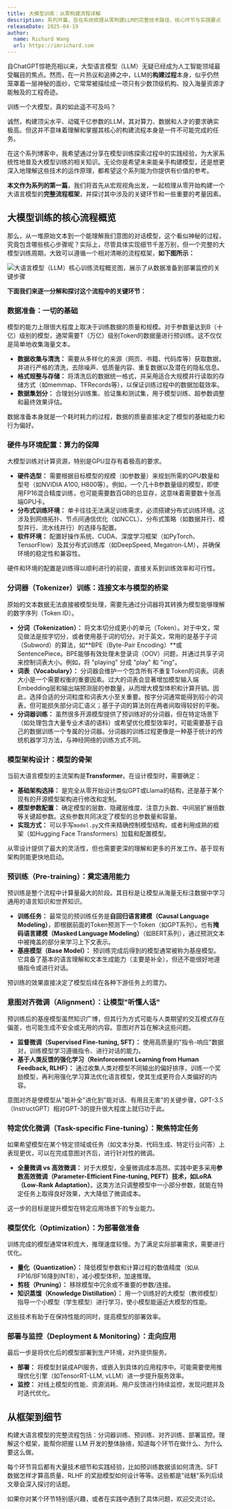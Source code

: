 ```yaml
---
title: 大模型训练：从零构建流程详解
description: 系列开篇，旨在系统梳理从零构建LLM的完整技术路径、核心环节与实践要点
releaseDate: 2025-04-19
author:
  name: Richard Wang
  url: https://imrichard.com
---
```


自ChatGPT惊艳亮相以来，大型语言模型（LLM）无疑已经成为人工智能领域最受瞩目的焦点。然而，在一片热议和追捧之中，LLM的**构建过程**本身，似乎仍然笼罩着一层神秘的面纱，它常常被描绘成一项只有少数顶级机构、投入海量资源才能触及的工程奇迹。

训练一个大模型，真的如此遥不可及吗？

诚然，构建顶尖水平、动辄千亿参数的LLM，其对算力、数据和人才的要求确实极高。但这并不意味着理解和掌握其核心的构建流程本身是一件不可能完成的任务。

在这个系列博客中，我希望通过分享在模型训练探索过程中的实践经验，为大家系统性地普及大模型训练的相关知识。无论你是希望未来能亲手构建模型，还是想更深入地理解这些技术的运作原理，都希望这个系列能为你提供有价值的参考。

**本文作为系列的第一篇**，我们将首先从宏观视角出发，一起梳理从零开始构建一个大语言模型的**完整流程框架**，并探讨其中涉及的关键环节和一些重要的考量因素。

## 大模型训练的核心流程概览

那么，从一堆原始文本到一个能理解我们意图的对话模型，这个看似神秘的过程，究竟包含哪些核心步骤呢？实际上，尽管具体实现细节千差万别，但一个完整的大模型训练周期，大致可以遵循一个相对清晰的流程框架，**如下图所示：**

![大语言模型（LLM）核心训练流程概览图，展示了从数据准备到部署监控的关键步骤](/images/docs/ai/llm-training-process-overview.webp)

**下面我们来逐一分解和探讨这个流程中的关键环节：**

### 数据准备：一切的基础

模型的能力上限很大程度上取决于训练数据的质量和规模。对于参数量达到B（十亿）级别的模型，通常需要T（万亿）级别Token的数据量进行预训练。这不仅仅是简单地收集海量文本。

- **数据收集与清洗：** 需要从多样化的来源（网页、书籍、代码库等）获取数据，并进行严格的清洗，去除噪声、低质量内容、重复数据以及潜在的隐私信息。
- **格式规整与存储：** 将清洗后的数据统一格式，并采用适合大规模并行读取的存储方式（如memmap、TFRecords等），以保证训练过程中的数据加载效率。
- **数据集划分：** 合理划分训练集、验证集和测试集，用于模型训练、超参数调整和最终效果评估。

数据准备本身就是一个耗时耗力的过程，数据的质量直接决定了模型的基础能力和行为偏好。

### 硬件与环境配置：算力的保障

大模型训练对计算资源，特别是GPU显存有着极高的要求。

- **硬件选型：** 需要根据目标模型的规模（如参数量）来规划所需的GPU数量和型号（如NVIDIA A100, H800等）。例如，一个几十B参数量级的模型，即使用FP16混合精度训练，也可能需要数百GB的总显存，这意味着需要数十张高端GPU卡。
- **分布式训练环境：** 单卡往往无法满足训练需求，必须搭建分布式训练环境。这涉及到网络拓扑、节点间通信优化（如NCCL）、分布式策略（如数据并行、模型并行、流水线并行）的选择与配置。
- **软件环境：** 配置好操作系统、CUDA、深度学习框架（如PyTorch、TensorFlow）及其分布式训练库（如DeepSpeed, Megatron-LM），并确保环境的稳定性和兼容性。

硬件和环境的配置是训练得以顺利进行的前提，直接关系到训练效率和可行性。

### 分词器（Tokenizer）训练：连接文本与模型的桥梁

原始的文本数据无法直接被模型处理，需要先通过分词器将其转换为模型能够理解的数字序列（Token ID）。

- **分词（Tokenization）：** 将文本切分成更小的单元（Token）。对于中文，常见做法是按字切分，或者使用基于词的切分。对于英文，常用的是基于子词（Subword）的算法，如**BPE（Byte-Pair Encoding）**或SentencePiece。BPE能够有效处理未登录词（OOV）问题，并通过共享子词来控制词表大小。例如，将 "playing" 分成 "play" 和 "ing"。
- **词表（Vocabulary）：** 分词器会维护一个包含所有不重复Token的词表。词表大小是一个需要权衡的重要因素。过大的词表会显著增加模型输入端Embedding层和输出端预测层的参数量，从而增大模型体积和计算开销。因此，选择合适的分词粒度和词表大小至关重要。按字分词通常能得到较小的词表，但可能损失部分词汇语义；基于子词的算法则在两者间取得较好的平衡。
- **分词器训练：** 虽然很多开源模型提供了预训练好的分词器，但在特定场景下（如处理包含大量专业术语的语料）或希望优化模型效率时，可能需要基于自己的数据训练一个专属的分词器。分词器的训练过程更像是一种基于统计的传统机器学习方法，与神经网络的训练方式不同。

### 模型架构设计：模型的骨架

当前大语言模型的主流架构是**Transformer**。在设计模型时，需要确定：

- **基础架构选择：** 是完全从零开始设计类似GPT或Llama的结构，还是基于某个现有的开源模型架构进行修改和定制。
- **模型参数配置：** 确定模型的层数、隐藏层维度、注意力头数、中间层扩展倍数等关键超参数。这些参数共同决定了模型的总参数量和容量。
- **实现方式：** 可以手写`model.py`文件来精确控制模型结构，或者利用成熟的框架（如Hugging Face Transformers）加载和配置模型。

从零设计提供了最大的灵活性，但也需要更深的理解和更多的开发工作。基于现有架构则能更快地启动。

### 预训练（Pre-training）：奠定通用能力

预训练是整个流程中计算量最大的阶段。其目标是让模型从海量无标注数据中学习通用的语言知识和世界知识。

- **训练任务：** 最常见的预训练任务是**自回归语言建模（Causal Language Modeling）**，即根据前面的Token预测下一个Token（如GPT系列）。也有**掩码语言建模（Masked Language Modeling）**（如BERT系列），通过预测文本中被掩盖的部分来学习上下文表示。
- **基座模型（Base Model）：** 预训练完成后得到的模型通常被称为基座模型。它具备了基本的语言理解和文本生成能力（主要是补全），但还不能很好地遵循指令或进行对话。

预训练的效果直接决定了模型后续在各种下游任务上的潜力。

### 意图对齐微调（Alignment）：让模型"听懂人话"

预训练后的基座模型虽然知识广博，但其行为方式可能与人类期望的交互模式存在偏差，也可能生成不安全或无用的内容。意图对齐旨在解决这些问题。

- **监督微调（Supervised Fine-tuning, SFT）：** 使用高质量的"指令-响应"数据对，训练模型学习遵循指令、进行对话的能力。
- **基于人类反馈的强化学习（Reinforcement Learning from Human Feedback, RLHF）：** 通过收集人类对模型不同输出的偏好排序，训练一个奖励模型，再利用强化学习算法优化语言模型，使其生成更符合人类偏好的内容。

意图对齐是使模型从"能补全"进化到"能对话、有用且无害"的关键步骤，GPT-3.5（InstructGPT）相对GPT-3的提升很大程度上就归功于此。

### 特定优化微调（Task-specific Fine-tuning）：聚焦特定任务

如果希望模型在某个特定领域或任务（如文本分类、代码生成、特定行业问答）上表现更优，可以在完成意图对齐后，进行针对性的微调。

- **全量微调 vs 高效微调：** 对于大模型，全量微调成本高昂。实践中更多采用**参数高效微调（Parameter-Efficient Fine-tuning, PEFT）**技术，如**LoRA（Low-Rank Adaptation）**。这类方法只调整模型中一小部分参数，就能在特定任务上取得良好效果，大大降低了微调成本。

这一步的目标是提升模型在特定应用场景下的专业能力。

### 模型优化（Optimization）：为部署做准备

训练完成的模型通常体积庞大，推理速度较慢。为了满足实际部署需求，需要进行优化。

- **量化（Quantization）：** 降低模型参数和计算过程的数值精度（如从FP16/BF16降到INT8），减小模型体积，加速推理。
- **剪枝（Pruning）：** 移除模型中冗余或不重要的参数/连接。
- **知识蒸馏（Knowledge Distillation）：** 用一个训练好的大模型（教师模型）指导一个小模型（学生模型）进行学习，使小模型能逼近大模型的性能。

这些技术有助于在保持性能的同时，提高模型的部署效率。

### 部署与监控（Deployment & Monitoring）：走向应用

最后一步是将优化后的模型部署到生产环境，对外提供服务。

- **部署：** 将模型封装成API服务，或嵌入到具体的应用程序中。可能需要使用推理优化引擎（如TensorRT-LLM, vLLM）进一步提升服务效率。
- **监控：** 对线上模型的性能、资源消耗、用户反馈进行持续监控，发现问题并及时迭代优化。

## 从框架到细节

构建大语言模型的完整流程包括：分词器训练、预训练、对齐训练、部署监控。理解这个框架，能帮你把握 LLM 开发的整体脉络，知道每个环节在做什么、为什么要这么做。

每个环节背后都有大量技术细节和实践经验，比如预训练数据该如何清洗、SFT 数据怎样才算高质量、RLHF 的奖励模型如何设计等等。这些都是"祛魅"系列后续文章会深入探讨的话题。

如果你对某个环节特别感兴趣，或者在实践中遇到了具体问题，欢迎交流讨论。
